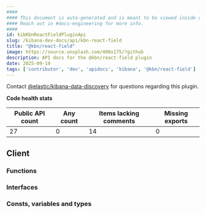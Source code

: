 ```yaml
---
####
#### This document is auto-generated and is meant to be viewed inside our experimental, new docs system.
#### Reach out in #docs-engineering for more info.
####
id: kibKbnReactFieldPluginApi
slug: /kibana-dev-docs/api/kbn-react-field
title: "@kbn/react-field"
image: https://source.unsplash.com/400x175/?github
description: API docs for the @kbn/react-field plugin
date: 2025-09-19
tags: ['contributor', 'dev', 'apidocs', 'kibana', '@kbn/react-field']
---
```




Contact [@elastic/kibana-data-discovery](https://github.com/orgs/elastic/teams/kibana-data-discovery) for questions regarding this plugin.

**Code health stats**

| Public API count  | Any count | Items lacking comments | Missing exports |
|-------------------|-----------|------------------------|-----------------|
| 27 | 0 | 14 | 0 |

## Client

### Functions
<DocDefinitionList data={kbnReactFieldObj.client.functions}/>

### Interfaces
<DocDefinitionList data={kbnReactFieldObj.client.interfaces}/>

### Consts, variables and types
<DocDefinitionList data={kbnReactFieldObj.client.misc}/>

